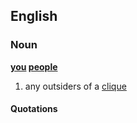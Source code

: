 ==English==

===Noun===
'''[[you]] [[people]]'''

# {{pejorative}} any outsiders of a [[clique]]

====Quotations====
{{seeCites}}